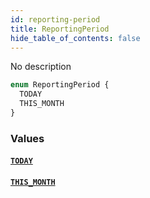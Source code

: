```yaml
---
id: reporting-period
title: ReportingPeriod
hide_table_of_contents: false
---
```


No description

```graphql
enum ReportingPeriod {
  TODAY
  THIS_MONTH
}
```

### Values

#### [`TODAY`](#)

#### [`THIS_MONTH`](#)
